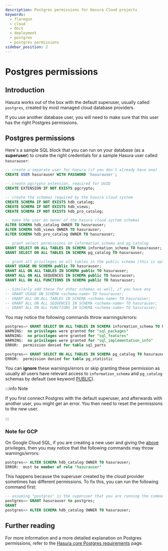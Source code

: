 ```yaml
---
description: Postgres permissions for Hasura Cloud projects
keywords:
  - flaregun
  - cloud
  - docs
  - deployment
  - postgres
  - postgres permissions
sidebar_position: 2
---
```


# Postgres permissions

## Introduction

Hasura works out of the box with the default superuser, usually called
`postgres`, created by most managed cloud database providers.

If you use another database user, you will need to make sure that this
user has the right Postgres permissions.

## Postgres permissions

Here's a sample SQL block that you can run on your database (as a
**superuser**) to create the right credentials for a sample Hasura user
called `hasurauser`:

```sql
-- create a separate user for hasura (if you don't already have one)
CREATE USER hasurauser WITH PASSWORD 'hasurauser';

-- create pgcrypto extension, required for UUID
CREATE EXTENSION IF NOT EXISTS pgcrypto;

-- create the schemas required by the hasura cloud system
CREATE SCHEMA IF NOT EXISTS hdb_catalog;
CREATE SCHEMA IF NOT EXISTS hdb_views;
CREATE SCHEMA IF NOT EXISTS hdb_pro_catalog;

-- make the user an owner of the hasura cloud system schemas
ALTER SCHEMA hdb_catalog OWNER TO hasurauser;
ALTER SCHEMA hdb_views OWNER TO hasurauser;
ALTER SCHEMA hdb_pro_catalog OWNER TO hasurauser;

-- grant select permissions on information_schema and pg_catalog
GRANT SELECT ON ALL TABLES IN SCHEMA information_schema TO hasurauser;
GRANT SELECT ON ALL TABLES IN SCHEMA pg_catalog TO hasurauser;

-- grant all privileges on all tables in the public schema (this is optional and can be customized)
GRANT USAGE ON SCHEMA public TO hasurauser;
GRANT ALL ON ALL TABLES IN SCHEMA public TO hasurauser;
GRANT ALL ON ALL SEQUENCES IN SCHEMA public TO hasurauser;
GRANT ALL ON ALL FUNCTIONS IN SCHEMA public TO hasurauser;

-- Similarly add these for other schemas as well, if you have any
-- GRANT USAGE ON SCHEMA <schema-name> TO hasurauser;
-- GRANT ALL ON ALL TABLES IN SCHEMA <schema-name> TO hasurauser;
-- GRANT ALL ON ALL SEQUENCES IN SCHEMA <schema-name> TO hasurauser;
-- GRANT ALL ON ALL FUNCTIONS IN SCHEMA <schema-name> TO hasurauser;
```

You may notice the following commands throw warnings/errors:

```sql
postgres=> GRANT SELECT ON ALL TABLES IN SCHEMA information_schema TO hasurauser;
WARNING:  no privileges were granted for "sql_packages"
WARNING:  no privileges were granted for "sql_features"
WARNING:  no privileges were granted for "sql_implementation_info"
ERROR:  permission denied for table sql_parts

postgres=> GRANT SELECT ON ALL TABLES IN SCHEMA pg_catalog TO hasurauser;
ERROR:  permission denied for table pg_statistic
```

You can **ignore** these warnings/errors or skip granting these
permission as usually all users have relevant access to
`information_schema` and `pg_catalog` schemas by default (see keyword
[PUBLIC](https://www.postgresql.org/docs/current/sql-grant.html)).

:::info Note

If you first connect Postgres with the default superuser, and afterwards
with another user, you might get an error. You then need to reset the
permissions to the new user.

:::

### Note for GCP

On Google Cloud SQL, if you are creating a new user and giving the
[above](/graphql/core/deployment/postgres-requirements.mdx#postgres-permissions) privileges, then you may notice that the
following commands may throw warnings/errors:

```sql
postgres=> ALTER SCHEMA hdb_catalog OWNER TO hasurauser;
ERROR:  must be member of role "hasurauser"
```

This happens because the superuser created by the cloud provider
sometimes has different permissions. To fix this, you can run the
following command first:

```sql
-- assuming "postgres" is the superuser that you are running the commands with.
postgres=> GRANT hasurauser to postgres;
GRANT
postgres=> ALTER SCHEMA hdb_catalog OWNER TO hasurauser;
```

## Further reading

For more information and a more detailed explanation on Postgres
permissions, refer to the
[Hasura core Postgres requirements](/graphql/core/deployment/postgres-requirements.mdx) page.
